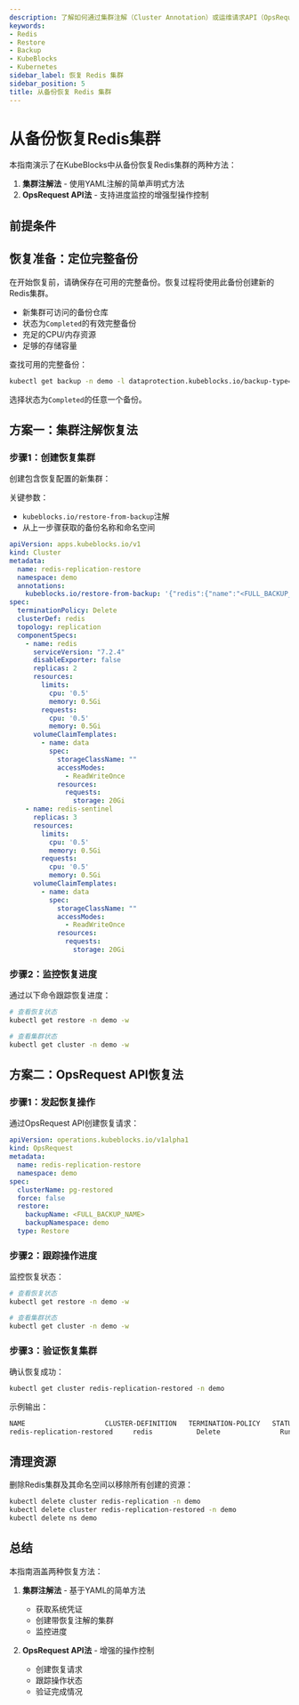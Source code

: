 ```yaml
---
description: 了解如何通过集群注解（Cluster Annotation）或运维请求API（OpsRequest API）在KubeBlocks中从现有备份恢复一个新的Redis集群。
keywords:
- Redis
- Restore
- Backup
- KubeBlocks
- Kubernetes
sidebar_label: 恢复 Redis 集群
sidebar_position: 5
title: 从备份恢复 Redis 集群
---
```


# 从备份恢复Redis集群

本指南演示了在KubeBlocks中从备份恢复Redis集群的两种方法：

1. **集群注解法** - 使用YAML注解的简单声明式方法
2. **OpsRequest API法** - 支持进度监控的增强型操作控制

## 前提条件


<Prerequisites />

## 恢复准备：定位完整备份
在开始恢复前，请确保存在可用的完整备份。恢复过程将使用此备份创建新的Redis集群。

- 新集群可访问的备份仓库
- 状态为`Completed`的有效完整备份
- 充足的CPU/内存资源
- 足够的存储容量

查找可用的完整备份：

```bash
kubectl get backup -n demo -l dataprotection.kubeblocks.io/backup-type=Full,app.kubernetes.io/instance=redis-replication # 获取完整备份列表
```

选择状态为`Completed`的任意一个备份。

## 方案一：集群注解恢复法

### 步骤1：创建恢复集群
创建包含恢复配置的新集群：

关键参数：
- `kubeblocks.io/restore-from-backup`注解
- 从上一步骤获取的备份名称和命名空间


```yaml
apiVersion: apps.kubeblocks.io/v1
kind: Cluster
metadata:
  name: redis-replication-restore
  namespace: demo
  annotations:
    kubeblocks.io/restore-from-backup: '{"redis":{"name":"<FULL_BACKUP_NAME>","namespace":"demo","volumeRestorePolicy":"Parallel"}}'
spec:
  terminationPolicy: Delete
  clusterDef: redis
  topology: replication
  componentSpecs:
    - name: redis
      serviceVersion: "7.2.4"
      disableExporter: false
      replicas: 2
      resources:
        limits:
          cpu: '0.5'
          memory: 0.5Gi
        requests:
          cpu: '0.5'
          memory: 0.5Gi
      volumeClaimTemplates:
        - name: data
          spec:
            storageClassName: ""
            accessModes:
              - ReadWriteOnce
            resources:
              requests:
                storage: 20Gi
    - name: redis-sentinel
      replicas: 3
      resources:
        limits:
          cpu: '0.5'
          memory: 0.5Gi
        requests:
          cpu: '0.5'
          memory: 0.5Gi
      volumeClaimTemplates:
        - name: data
          spec:
            storageClassName: ""
            accessModes:
              - ReadWriteOnce
            resources:
              requests:
                storage: 20Gi
```

### 步骤2：监控恢复进度
通过以下命令跟踪恢复进度：

```bash
# 查看恢复状态
kubectl get restore -n demo -w

# 查看集群状态
kubectl get cluster -n demo -w
```

## 方案二：OpsRequest API恢复法

### 步骤1：发起恢复操作
通过OpsRequest API创建恢复请求：

```yaml
apiVersion: operations.kubeblocks.io/v1alpha1
kind: OpsRequest
metadata:
  name: redis-replication-restore
  namespace: demo
spec:
  clusterName: pg-restored
  force: false
  restore:
    backupName: <FULL_BACKUP_NAME>
    backupNamespace: demo
  type: Restore
```

### 步骤2：跟踪操作进度
监控恢复状态：

```bash
# 查看恢复状态
kubectl get restore -n demo -w

# 查看集群状态
kubectl get cluster -n demo -w
```

### 步骤3：验证恢复集群
确认恢复成功：
```bash
kubectl get cluster redis-replication-restored -n demo
```
示例输出：
```bash
NAME                    CLUSTER-DEFINITION   TERMINATION-POLICY   STATUS    AGE
redis-replication-restored     redis           Delete               Running   3m2s
```


## 清理资源
删除Redis集群及其命名空间以移除所有创建的资源：

```bash
kubectl delete cluster redis-replication -n demo
kubectl delete cluster redis-replication-restored -n demo
kubectl delete ns demo
```

## 总结

本指南涵盖两种恢复方法：

1. **集群注解法** - 基于YAML的简单方法
   - 获取系统凭证
   - 创建带恢复注解的集群
   - 监控进度

2. **OpsRequest API法** - 增强的操作控制
   - 创建恢复请求
   - 跟踪操作状态
   - 验证完成情况